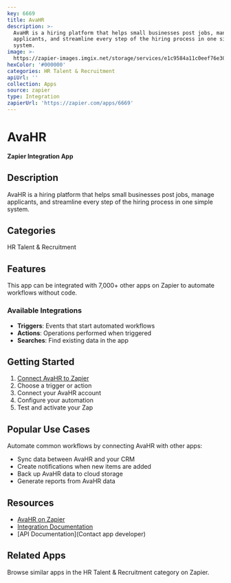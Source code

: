 ```yaml
---
key: 6669
title: AvaHR
description: >-
  AvaHR is a hiring platform that helps small businesses post jobs, manage
  applicants, and streamline every step of the hiring process in one simple
  system.
image: >-
  https://zapier-images.imgix.net/storage/services/e1c9584a11c0eef76e3099fd00303d2c_2.png?auto=format%2Ccompress&ixlib=python-3.0.0&q=50
hexColor: '#000000'
categories: HR Talent & Recruitment
apiUrl: ''
collection: Apps
source: zapier
type: Integration
zapierUrl: 'https://zapier.com/apps/6669'
---
```

# AvaHR

**Zapier Integration App**

## Description

AvaHR is a hiring platform that helps small businesses post jobs, manage applicants, and streamline every step of the hiring process in one simple system.

## Categories

HR Talent & Recruitment

## Features

This app can be integrated with 7,000+ other apps on Zapier to automate workflows without code.

### Available Integrations

- **Triggers**: Events that start automated workflows
- **Actions**: Operations performed when triggered
- **Searches**: Find existing data in the app

## Getting Started

1. [Connect AvaHR to Zapier](https://zapier.com/apps/6669)
2. Choose a trigger or action
3. Connect your AvaHR account
4. Configure your automation
5. Test and activate your Zap

## Popular Use Cases

Automate common workflows by connecting AvaHR with other apps:

- Sync data between AvaHR and your CRM
- Create notifications when new items are added
- Back up AvaHR data to cloud storage
- Generate reports from AvaHR data

## Resources

- [AvaHR on Zapier](https://zapier.com/apps/6669)
- [Integration Documentation](https://zapier.com/apps/6669/integrations)
- [API Documentation](Contact app developer)

## Related Apps

Browse similar apps in the HR Talent & Recruitment category on Zapier.
